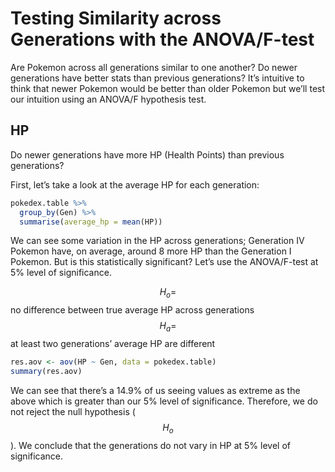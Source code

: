 # Testing Similarity across Generations with the ANOVA/F-test

Are Pokemon across all generations similar to one another? Do newer generations have better stats than previous generations? It's intuitive to think that newer Pokemon would be better than older Pokemon but we'll test our intuition using an ANOVA/F hypothesis test.

## HP

Do newer generations have more HP (Health Points) than previous generations?

First, let's take a look at the average HP for each generation:

```r
pokedex.table %>%
  group_by(Gen) %>%
  summarise(average_hp = mean(HP))
```

We can see some variation in the HP across generations; Generation IV Pokemon have, on average, around 8 more HP than the Generation I Pokemon. But is this statistically significant? Let's use the ANOVA/F-test at 5% level of significance.

$$H_o = $$ no difference between true average HP across generations
$$H_a = $$ at least two generations' average HP are different

```r
res.aov <- aov(HP ~ Gen, data = pokedex.table)
summary(res.aov)
```

We can see that there's a 14.9% of us seeing values as extreme as the above which is greater than our 5% level of significance. Therefore, we do not reject the null hypothesis ($$H_o$$). We conclude that the generations do not vary in HP at 5% level of significance.


